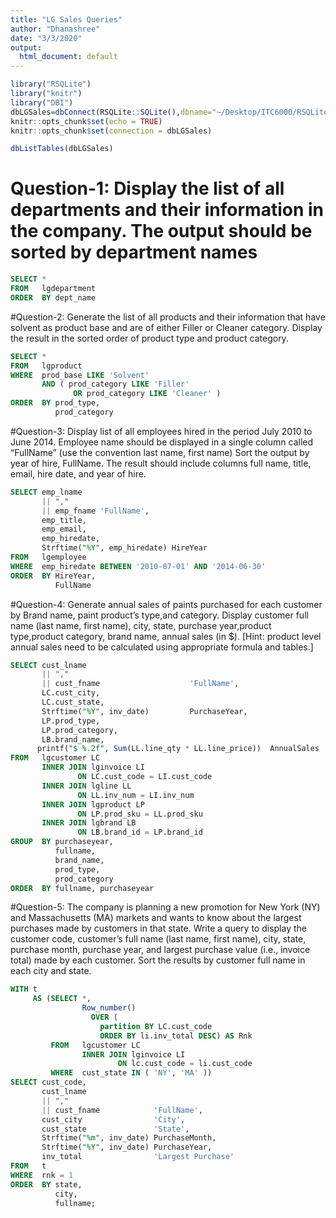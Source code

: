 ```yaml
---
title: "LG Sales Queries"
author: "Dhanashree"
date: "3/3/2020"
output:
  html_document: default
---
```

```r
library("RSQLite")
library("knitr")
library("DBI")
dbLGSales=dbConnect(RSQLite::SQLite(),dbname="~/Desktop/ITC6000/RSQLite/databases/LG_Sales.db")
knitr::opts_chunk$set(echo = TRUE)
knitr::opts_chunk$set(connection = dbLGSales)
```

```r
dbListTables(dbLGSales)
```

# Question-1: Display the list of all departments and their information in the company. The output should be sorted by department names

```sql
SELECT * 
FROM   lgdepartment 
ORDER  BY dept_name 
```

#Question-2: Generate the list of all products and their information that have solvent as product base and are of either Filler or Cleaner category. Display the result in the sorted order of product type and product category.

```sql
SELECT * 
FROM   lgproduct 
WHERE  prod_base LIKE 'Solvent' 
       AND ( prod_category LIKE 'Filler' 
              OR prod_category LIKE 'Cleaner' ) 
ORDER  BY prod_type, 
          prod_category
```

#Question-3: Display list of all employees hired in the period July 2010 to June 2014. Employee name should be displayed in a single column called “FullName” (use the convention last name, first name) Sort the output by year of hire, FullName. The result should include columns full name, title, email, hire date, and year of hire. 

```sql
SELECT emp_lname 
       || "," 
       || emp_fname 'FullName', 
       emp_title,
       emp_email, 
       emp_hiredate, 
       Strftime("%Y", emp_hiredate) HireYear
FROM   lgemployee 
WHERE  emp_hiredate BETWEEN '2010-07-01' AND '2014-06-30' 
ORDER  BY HireYear, 
          FullName
```

#Question-4: Generate annual sales of paints purchased for each customer by Brand name, paint product’s type,and category. Display customer full name (last name, first name), city, state, purchase year,product type,product category, brand name, annual sales (in $). [Hint: product level annual sales need to be calculated using appropriate formula and tables.]

```sql
SELECT cust_lname 
       || "," 
       || cust_fname                    'FullName', 
       LC.cust_city,  
       LC.cust_state,
       Strftime("%Y", inv_date)         PurchaseYear, 
       LP.prod_type, 
       LP.prod_category, 
       LB.brand_name, 
      printf("$ %.2f", Sum(LL.line_qty * LL.line_price))  AnnualSales
FROM   lgcustomer LC 
       INNER JOIN lginvoice LI 
               ON LC.cust_code = LI.cust_code 
       INNER JOIN lgline LL 
               ON LL.inv_num = LI.inv_num 
       INNER JOIN lgproduct LP 
               ON LP.prod_sku = LL.prod_sku 
       INNER JOIN lgbrand LB 
               ON LB.brand_id = LP.brand_id 
GROUP  BY purchaseyear,
          fullname, 
          brand_name, 
          prod_type, 
          prod_category 
ORDER  BY fullname, purchaseyear     
```

#Question-5: The company is planning a new promotion for New York (NY) and Massachusetts (MA) markets and wants to know about the largest purchases made by customers in that state. Write a query to display the customer code, customer’s full name (last name, first name), city, state, purchase month, purchase year, and largest purchase value (i.e., invoice total) made by each customer. Sort the results by customer full name in each city and state.

```sql
WITH t 
     AS (SELECT *, 
                Row_number() 
                  OVER ( 
                    partition BY LC.cust_code 
                    ORDER BY li.inv_total DESC) AS Rnk 
         FROM   lgcustomer LC 
                INNER JOIN lginvoice LI 
                        ON lc.cust_code = li.cust_code 
         WHERE  cust_state IN ( 'NY', 'MA' )) 
SELECT cust_code, 
       cust_lname 
       || "," 
       || cust_fname            'FullName', 
       cust_city                'City', 
       cust_state               'State', 
       Strftime("%m", inv_date) PurchaseMonth, 
       Strftime("%Y", inv_date) PurchaseYear, 
       inv_total                'Largest Purchase' 
FROM   t 
WHERE  rnk = 1 
ORDER  BY state, 
          city, 
          fullname;  
```

